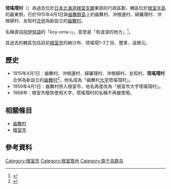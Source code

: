 {{日本町村 (廢除)
| 自治體名=珸瑤瑁
| 町村=村
| 町村章=
| 日文原名=珸瑤瑁村
| 平假名=ごようまいむら
| 羅馬字拼音=Goyōmai-mura
| 廢除時間=1915年4月1日
| 廢除理由=[[合併新設|合併新設]]
| 廢除時處置=齒舞村、沖根邊村、婦羅理村、沖根婦村、友知村、'''珸瑤瑁村'''→[[齒舞村|齒舞村]]
| 現在自治體=根室市
| 都道府縣=北海道
| 支廳=根室支廳
| 郡=花咲郡
| 編號=
| 面積=
| 邊界未定=
| 人口=
| 統計時間=
| 自治體=
| 樹=
| 花=
| 其他象徵物=
| 其他象徵=
| 郵遞區號=
| 所在地=
| 電話號碼=
| 外部連結=
| 經度=
| 緯度=
| 地圖=
| 註記=
}}
'''珸瑤瑁村'''（{{jpn|j=珸瑤瑁村|hg=ごようまいむら|rm=Goyōmai mura|f=y}}）為過去位於[[日本|日本]][[北海道|北海道]][[根室支廳|根室支廳]]東部的行政區劃，轄區位於[[根室半島|根室半島]]的最東側，已於1915年4月1日與[[齒舞群島|齒舞群島]]上的齒舞村、沖根邊村、婦羅理村、沖根婦村、友知村[[市町村合併|合併]]為新設立的[[齒舞村|齒舞村]]。

名稱源自[[阿伊努語|阿伊努語]]的「koy-oma-i」，意思是「有波浪的地方」<ref>{{Cite web|url=http://www.pref.hokkaido.lg.jp/ks/ass/grp/5160P.pdf|title=アイヌ語地名リスト|accessdate=2017-08-16|author=北海道庁|date=|publisher=北海道庁|archive-date=2018-04-17|archive-url=https://web.archive.org/web/20180417012332/http://www.pref.hokkaido.lg.jp/ks/ass/grp/5160P.pdf|dead-url=no}}</ref>。

其過去的轄區包括目前[[根室市|根室市]]的納沙布、珸瑤瑁1-3丁目、豐里、溫根元。

==歷史==
*1915年4月1日：齒舞村、沖根邊村、婦羅理村、沖根婦村、友知村、'''珸瑤瑁村'''合併為新設立的[[齒舞村|齒舞村]]<ref>{{Cite web|url=http://homepage1.nifty.com/ishato/tiri/sityoson/01hokkai/01_hokkai21.htm#nemuro |title=市町村的變遷 - 北海道［道東・道北］ |publisher=ISSIE |accessdate=2008年7月21日 |language=ja |deadurl=yes |archiveurl=https://web.archive.org/web/20091001194212/http://homepage1.nifty.com/ishato/tiri/sityoson/01hokkai/01_hokkai21.htm |archivedate=2009年10月1日 }}</ref>，地名成為「齒舞村[[大字_(行政區劃)|大字]]珸瑤瑁村」。
*1959年4月1日：齒舞村併入根室市，地名再度改為「根室市大字珸瑤瑁村」。
*1968年：根室市廢除使用大字，珸瑤瑁村的名稱不再被使用。

==相關條目==
*[[齒舞村|齒舞村]]
*[[根室市|根室市]]

==參考資料==
<div style="font-size: 85%">
<references />
</div>

{{根室支廳}}

[[Category:根室市|Category:根室市]]
[[Category:根室管內|Category:根室管內]]
[[Category:南千岛群岛|Category:南千岛群岛]]